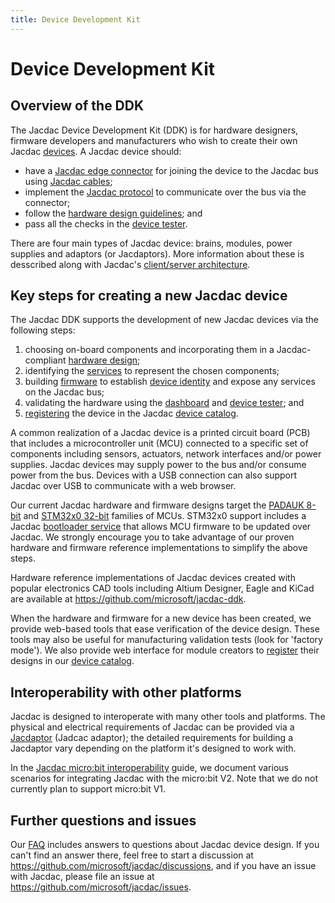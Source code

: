 ```yaml
---
title: Device Development Kit
---
```


# Device Development Kit

## Overview of the DDK

The Jacdac Device Development Kit (DDK) is for hardware designers, firmware developers and manufacturers who wish to create their own Jacdac [devices](/devices). A Jacdac device should:

-   have a [Jacdac edge connector](./design/electro-mechanical#pcb-edge-connector) for joining the device to the Jacdac bus
    using [Jacdac cables](./design/electro-mechanical#cable-connectors-and-assemblies);
-   implement the [Jacdac protocol](/reference/protocol/) to communicate over the bus via the connector;
-   follow the [hardware design guidelines](./design/); and
-   pass all the checks in the [device tester](/tools/device-tester/).

There are four main types of Jacdac device: brains, modules, power supplies and adaptors (or Jacdaptors). More information about these is desscribed along with Jacdac's [client/server architecture](/reference/clientserver).

## Key steps for creating a new Jacdac device 

The Jacdac DDK supports the development of new Jacdac devices via the following steps:

1. choosing on-board components and incorporating them in a Jacdac-compliant [hardware design](./design);
2. identifying the [services](/services/) to represent the chosen components;
3. building [firmware](./firmware/) to establish [device identity](/reference#device-identification) and
   expose any services on the Jacdac bus;
4. validating the hardware using the [dashboard](/dashboard) and [device tester](/tools/device-tester); and
5. [registering](/tools/device-registration) the device in the Jacdac [device catalog](/devices).

A common realization of a Jacdac device is a printed circuit board (PCB) that includes a microcontroller unit (MCU) connected to a specific set of components including sensors, actuators, network interfaces and/or power supplies. Jacdac devices may supply power to the bus and/or consume power from the bus.  Devices with a USB connection can also support Jacdac over USB to communicate with a web browser.

Our current Jacdac hardware and firmware designs target the [PADAUK 8-bit](https://github.com/microsoft/jacdac-padauk) 
and [STM32x0 32-bit](https://github.com/microsoft/jacdac-stm32x0) families of MCUs.
STM32x0 support includes a Jacdac [bootloader service](/services/bootloader/) that allows MCU firmware to be updated over Jacdac.
We strongly encourage you to take advantage of our proven hardware and firmware reference implementations to simplify the above steps.

Hardware reference implementations of Jacdac devices created with popular electronics CAD tools including Altium Designer, Eagle and KiCad are available at https://github.com/microsoft/jacdac-ddk.

When the hardware and firmware for a new device has been created, we provide web-based tools that ease verification of the device design. These tools may also be useful for manufacturing validation tests (look for 'factory mode'). We also provide web interface for module creators to [register](/tools/device-registration) their designs in our [device catalog](/devices).

## Interoperability with other platforms

Jacdac is designed to interoperate with many other tools and platforms. The physical and electrical requirements of Jacdac can be provided via a [Jacdaptor](/reference/jacdaptors/) (Jadcac adaptor); the detailed requirements for building a Jacdaptor vary depending on the platform it's designed to work with. 

In the [Jacdac micro:bit interoperability](/ddk/microbit) guide, we document various scenarios for integrating Jacdac with the micro:bit V2. Note that we do not currently plan to support micro:bit V1.

## Further questions and issues

Our [FAQ](/faq) includes answers to questions about Jacdac device design. 
If you can't find an answer there, feel free to start a discussion at https://github.com/microsoft/jacdac/discussions, and if you have an issue with Jacdac, please file an issue at https://github.com/microsoft/jacdac/issues. 
